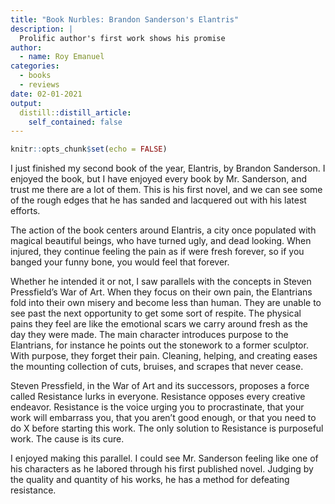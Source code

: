```yaml
---
title: "Book Nurbles: Brandon Sanderson's Elantris"
description: |
  Prolific author's first work shows his promise
author:
  - name: Roy Emanuel
categories:
  - books
  - reviews
date: 02-01-2021
output:
  distill::distill_article:
    self_contained: false
---
```



```r
knitr::opts_chunk$set(echo = FALSE)
```

I just finished my second book of the year, Elantris, by Brandon Sanderson. I enjoyed the book, but I have enjoyed every book by Mr. Sanderson, and trust me there are a lot of them. This is his first novel, and we can see some of the rough edges that he has sanded and lacquered out with his latest efforts.

The action of the book centers around Elantris, a city once populated with magical beautiful beings, who have turned ugly, and dead looking. When injured, they continue feeling the pain as if were fresh forever, so if you banged your funny bone, you would feel that forever.

Whether he intended it or not, I saw parallels with the concepts in Steven Pressfield's War of Art. When they focus on their own pain, the Elantrians fold into their own misery and become less than human. They are unable to see past the next opportunity to get some sort of respite. The physical pains they feel are like the emotional scars we carry around fresh as the day they were made. The main character introduces purpose to the Elantrians, for instance he points out the stonework to a former sculptor. With purpose, they forget their pain. Cleaning, helping, and creating eases the mounting collection of cuts, bruises, and scrapes that never cease.

Steven Pressfield, in the War of Art and its successors, proposes a force called Resistance lurks in everyone. Resistance opposes every creative endeavor. Resistance is the voice urging you to procrastinate, that your work will embarrass you, that you aren't good enough, or that you need to do X before starting this work. The only solution to Resistance is purposeful work. The cause is its cure.

I enjoyed making this parallel. I could see Mr. Sanderson feeling like one of his characters as he labored through his first published novel. Judging by the quality and quantity of his works, he has a method for defeating resistance.
